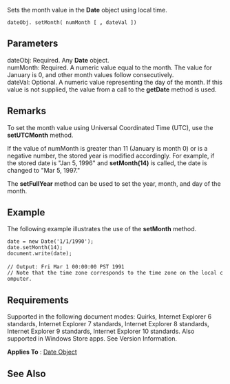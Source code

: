 Sets the month value in the '''Date''' object using local time.

 dateObj. setMonth( numMonth [ ''',''' dateVal ])

==Parameters==
; dateObj: Required. Any '''Date''' object.
; numMonth: Required. A numeric value equal to the month. The value for January is 0, and other month values follow consecutively.
; dateVal: Optional. A numeric value representing the day of the month. If this value is not supplied, the value from a call to the '''getDate''' method is used.

==Remarks==
To set the month value using Universal Coordinated Time (UTC), use the '''setUTCMonth''' method.

If the value of numMonth is greater than 11 (January is month 0) or is a negative number, the stored year is modified accordingly. For example, if the stored date is "Jan 5, 1996" and '''setMonth(14)''' is called, the date is changed to "Mar 5, 1997."

The '''setFullYear''' method can be used to set the year, month, and day of the month.


==Example==
The following example illustrates the use of the '''setMonth''' method.

 date = new Date('1/1/1990');
 date.setMonth(14);
 document.write(date);
 
 // Output: Fri Mar 1 00:00:00 PST 1991
 // Note that the time zone corresponds to the time zone on the local computer.

==Requirements==
Supported in the following document modes: Quirks, Internet Explorer 6 standards, Internet Explorer 7 standards, Internet Explorer 8 standards, Internet Explorer 9 standards, Internet Explorer 10 standards. Also supported in Windows Store apps. See Version Information.

'''Applies To''' : [[Objects/Date|Date Object]]


==See Also==

              

              

              
